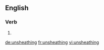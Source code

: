 ==English==

===Verb===
{{head|en}}

# {{present participle of|unsheathe}}

[[de:unsheathing]]
[[fr:unsheathing]]
[[vi:unsheathing]]
